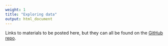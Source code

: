```yaml
---
weight: 1
title: "Exploring data"
output: html_document
---
```


Links to materials to be posted here, but they can all be found on the 
[GitHub repo](https://github.com/rstudio-education/datascience-box).
